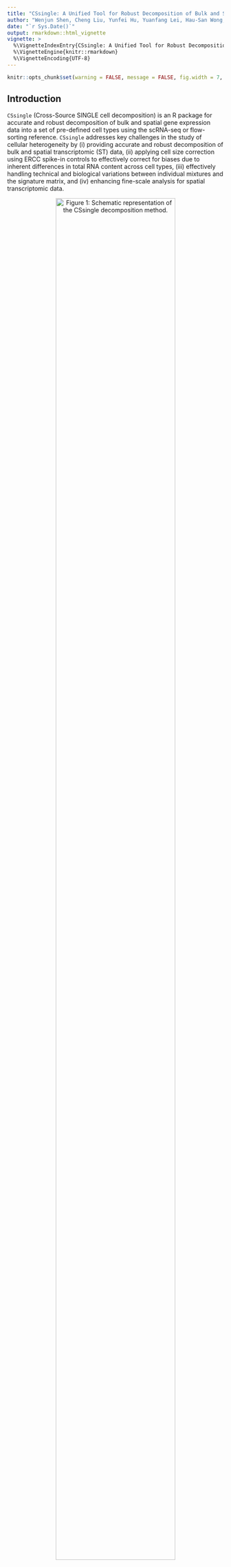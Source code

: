 ```yaml
---
title: "CSsingle: A Unified Tool for Robust Decomposition of Bulk and Spatial Transcriptomic Data Across Diverse Single-Cell References"
author: "Wenjun Shen, Cheng Liu, Yunfei Hu, Yuanfang Lei, Hau-San Wong, Si Wu, and Xin Maizie Zhou"
date: "`r Sys.Date()`"
output: rmarkdown::html_vignette
vignette: >
  %\VignetteIndexEntry{CSsingle: A Unified Tool for Robust Decomposition of Bulk and Spatial Transcriptomic Data Across Diverse Single-Cell References}}
  %\VignetteEngine{knitr::rmarkdown}
  %\VignetteEncoding{UTF-8}
---
```


```r
knitr::opts_chunk$set(warning = FALSE, message = FALSE, fig.width = 7, fig.height = 6)
```

## Introduction

`CSsingle` (Cross-Source SINGLE cell decomposition) is an R package for accurate and robust decomposition of bulk and spatial gene expression data into a set of pre-defined cell types using the scRNA-seq or flow-sorting reference. `CSsingle` addresses key challenges in the study of cellular heterogeneity by (i) providing accurate and robust decomposition of bulk and spatial transcriptomic (ST) data, (ii) applying cell size correction using ERCC spike-in controls to effectively correct for biases due to inherent differences in total RNA content across cell types, (iii) effectively handling technical and biological variations between individual mixtures and the signature matrix, and (iv) enhancing fine-scale analysis for spatial transcriptomic data. 

<style>
figure{
  text-align: center;
}
</style>

<figure>
<p align="center">
![Figure 1: Schematic representation of the CSsingle decomposition method.](../CSsingle_framework.jpg){width="90%"}

## Installation

```r
# install devtools if necessary
if (!"devtools" %in% rownames(installed.packages())) {
 install.packages('devtools')
}

# install the CSsingle package
if (!"CSsingle" %in% rownames(installed.packages())) {
 devtools::install_github('wenjshen/CSsingle')
}

# load required packages
library(CSsingle)
library(Seurat)
library(Biobase)
library(nnls)
library(ggplot2)
library(ggpubr)
```
We reproduce here the analysis detailed in CSsingle manuscript:

## Example 1: Cell type decomposition in estimating neutrophil-to-lymphocyte ratio (NLR) from whole blood samples

### Load single-cell reference data in the form of a `SeuratObject`

```r
data("GSE107011_sc")
```

### Calculate cell size by using ERCC spike-in controls

```r
cellType <- "cellType"
cellSize <- cal_cellSize(blood_ref, cellType)
# remove ERCC spikes-ins
is.spikes <- grepl("^ERCC-", rownames(blood_ref))
blood_ref <- blood_ref[!is.spikes, ]
```

### Load bulk data in the form of an `ExpressionSet`

```r
data("GSE73072_SI_bulk")
```

### Data preprocessing

This step involves excluding cell types that are not of interest from the scRNA-seq data, removing sparse features and cells, and trimming both bulk and scRNA-seq data to ensure they share the same features.

```r
select.ct <- c("lymphocyte", "Neutrophils_LD", "myeloid")
prepData <- preprocessData(blood_bulk, blood_ref, cellType, select.ct)
bulk.eset <- prepData$bulk.eset
sc.eset <- prepData$sc.eset
cellSize <- cellSize[select.ct]
```

### Build a differentially expressed matrix on the scRNA-seq data

```r
res1 <- build_diffexpMat(sc.eset, cellType, test.use = "bimod")
ctDEGs <- res1$ctDEGs
diffexpMat <- res1$diffexpMat
```
### Estimation of cell type proportions by `CSsingle`

```r
# Build a signature matrix by selecting the top 100 markers for each cell type
res2 <- build_sigMat(diffexpMat, ctDEGs, num.top = 100, sort.by = "p.value", rm.dupli = TRUE)
markers <- res2$markers
sigMat <-  res2$sigMat
# Estimation of cell type proportions
Est.prop.CSsingle <- CSsingle(sigMat, exprs(bulk.eset), markers, cellSize = cellSize, dampened = TRUE)
```

OR

### Estimation of cell type proportions by `CSsingle_optimize`

We created multiple signature matrices by varying the number of marker genes from 50 to 200 with step 50 for each cell type by default. In the presence of multiple signature matrices, we combined CSsingle with each signature matrix to get estimates of the cell type proportions. The optimal signature matrix $S^*$ is chosen as the candidate matrix whose inferred bulk/ST gene expression data has the maximal Spearman correlation with the real bulk/ST gene expression data.

```r
Est.prop.CSsingle <- CSsingle_optimize(diffexpMat, exprs(bulk.eset), ctDEGs, cellSize = cellSize, dampened=TRUE)
```

### Plot the temporal alterations in the `NLR`, as assessed by `CSsingle`, against those observed in laboratory white blood cell counts

```r
library(ggrepel)
library(ggpubr)
library(ggplot2)
library(gridExtra)
# We collected the laboratory measurements of neutrophil/lymphocyte counts from Table S6 of a previous published study (PLoS Genet. 2011 Aug;7(8):e1002234.)
data("wbc_counts")

neut <- wbc_counts[,"Neutrophils"]
neut <- neut[seq(2,length(neut),2)]
neut <- c(mean(neut[c(1,2)]),neut[c(-1,-2)])
lymp <- wbc_counts[,"Lymphocytes"]
lymp <- lymp[seq(2,length(lymp),2)]
lymp <- c(mean(lymp[c(1,2)]),lymp[c(-1,-2)])
nlr <- neut/lymp
time.slot <- list(c(-Inf,0),c(0,24),c(24,2*24),c(2*24,3*24),c(3*24,4*24),c(4*24,5*24),c(5*24,6*24),c(6*24,7*24))
label <- c("Baseline","Day1","Day2","Day3","Day4","Day5","Day6","Day7")
Lymp <- Est.prop.CSsingle[, "lymphocyte"]
Neut <- Est.prop.CSsingle[, "Neutrophils_LD"]
NLR <- Neut/Lymp
meta <- pData(bulk.eset)[names(Neut),]

mean.neut <- mean.lymp <- mean.nlr <- c()
for (j in 1:length(time.slot)){
  idx <- as.numeric(meta$time.hours) <= time.slot[[j]][2] & as.numeric(meta$time.hours) > time.slot[[j]][1]
  mean.neut[j] <- mean(Neut[idx])*100
  mean.lymp[j] <- mean(Lymp[idx])*100
  mean.nlr[j] <- mean(NLR[idx])
}
dataf <- cbind.data.frame(neut, lymp, nlr, mean.neut, mean.lymp, mean.nlr, label)

gplotn <- ggscatter(dataf,x="neut",y="mean.neut",fill="label",
                   shape=21,size=3.5,add = "reg.line",add.params = list(fill="darkgrey",color="black"),conf.int=T,ylab="Mean estimated neutrophil proportion (%)",
                   xlab="% of Neutrophil (laboratory measured)", title = NULL)+
  stat_cor(method="pearson")+theme(legend.position = "none")+
  geom_text_repel(aes(y=mean.neut, x=neut, label = label))

gplotl <- ggscatter(dataf,x="lymp",y="mean.lymp",fill="label",
                   shape=21,size=3.5,add = "reg.line",add.params = list(fill="darkgrey",color="black"),conf.int=T,ylab="Mean estimated lymphocyte proportion (%)",
                   xlab="% of Lymphocyte (laboratory measured)", title = NULL)+
  stat_cor(method="pearson")+theme(legend.position = "none")+
  geom_text_repel(aes(y=mean.lymp, x=lymp, label = label))

gplotr <- ggscatter(dataf,x="nlr",y="mean.nlr",fill="label",
                   shape=21,size=3.5,add = "reg.line",add.params = list(fill="darkgrey",color="black"),conf.int=T,ylab="Mean estimated NLR",
                   xlab="NLR (laboratory measured)", title = NULL)+ ylim(c(0,4))+ geom_hline(yintercept=1,lty=2, lwd=1)+
  stat_cor(method="pearson")+theme(legend.position = "none")+
  geom_text_repel(aes(y=mean.nlr, x=nlr, label = label))

gplot <- ggarrange(gplotn, gplotl, gplotr, ncol = 2, nrow = 2)
print(gplot)
```

## Example 2: Cell type decomposition in human Barrett’s esophagus tissue

We reproduce here the analysis detailed in CSsingle manuscript:

### Load single-cell reference data in the form of a `SeuratObject`

```r
data("EGAS00001003144_sc")
```

### t-SNE projection of scRNA-seq data from samples of BE (Barrett’s Esophagus), NE (Normal Esophagus), NGC (Normal Gastric Cardia), and ND (Normal Duodenum)

```r
is.spikes <- grepl("^ERCC-", rownames(barrett_ref))
data <- barrett_ref[!is.spikes, ]
data <- SCTransform(data, verbose = FALSE)
data <- RunPCA(object = data)
opt_dim <- 12
data <- FindNeighbors(data, dims = 1:opt_dim)
data <- FindClusters(object = data, resolution = 0.8)
data <- RunTSNE(object = data, dims = 1:opt_dim)
tsne.plot1=DimPlot(object = data, reduction = 'tsne', label=F, group.by = "patient",raster=FALSE) + labs(title="Patient ID") +
  theme(legend.title = element_text(size = 9), legend.text = element_text (size=8))
tsne.plot2=DimPlot(object = data, reduction = 'tsne', label=F, group.by = "tissue",raster=FALSE) + labs(title="Tissue") +
  theme(legend.title = element_text(size = 9), legend.text = element_text (size=8))
tsne.plot3=DimPlot(object = data, reduction = 'tsne', label=F, cols=c("orange", "darkblue", "purple", "darkgreen"), group.by = "global_cellType",raster=FALSE) + labs(title="Global cell type") + theme(legend.title = element_text(size = 9), legend.text = element_text (size=8))
tsne.plot4=DimPlot(object = data, reduction = 'tsne', label=F, cols=c("orange", "darkblue", "purple", "darkgreen"), group.by = "cellType",raster=FALSE) + labs(title="Cell type") + theme(legend.title = element_text(size = 9), legend.text = element_text (size=8))

tsne.plot <- ggarrange(tsne.plot1, tsne.plot2, tsne.plot3, tsne.plot4, ncol = 2, nrow =2)
print(tsne.plot)
```

### Violin plots of marker gene expression in mosaic, gastric, and intestinal columnar cells

```r
idx <- data@meta.data$cellType %in% c( "Mosaic", "Gastric columnar", "Intestinal columnar")
data.sub <- data[, idx]
markers <- c("PGC","MUC5AC","TFF1", "OLFM4","GPA33", "APOA4")
data.sub$cellType <- factor(data.sub$cellType, levels=c("Mosaic", "Gastric columnar", "Intestinal columnar"))
vplot <- VlnPlot(data.sub, markers, group.by = "cellType", cols = c("purple", "orange", "darkblue"), ncol = 3) & theme(axis.title.x = element_blank(), axis.text.x = element_blank())
vplot <- ggarrange(vplot, common.legend=TRUE)
print(vplot)
```

### Estimate absolute RNA content by using ERCC spike-in controls

```r
counts <- as.matrix(barrett_ref@assays$RNA@counts)
spike.counts <- counts[is.spikes, ]
gene.counts <- counts[!is.spikes, ]
normFactor <- apply(spike.counts,MARGIN=2,
                   FUN=quantile,probs=0.75,na.rm=TRUE)
gene.norm.counts <- t(t(gene.counts)/(normFactor+1))
abs.RNAcontent <- colSums(gene.norm.counts)

Celltype <- barrett_ref@meta.data[["cellType"]]
Celltype <- gsub("_", " ", Celltype)
Celltype <- factor(Celltype, levels = c( "Squamous", "Mosaic", "Gastric columnar", "Intestinal columnar"))
data <- cbind.data.frame(abs.RNAcontent, Celltype)
pal <- c("darkgreen", "purple", "orange", "darkblue")
gbplot <- ggbarplot(data, fill="Celltype",x = "Celltype", y = "abs.RNAcontent", add = "mean_se",
                color = "Celltype", palette = pal,
                position = position_dodge(0.8))+
  labs(fill="") +
  xlab("Cell type") + ylab("Total RNA content \n with spike-in normalization")+
  theme(legend.position="none") +
  theme(axis.title.x=element_blank(), axis.text.x=element_text(size=12, angle=45,vjust=0.6)) +
  stat_compare_means(method =  "kruskal.test", label.y = 1e5, size = 4) +
  scale_y_continuous(labels=scales::scientific)
print(gbplot)
```

### Calulate cell size by using ERCC spike-in controls

```r
cellType <- "cellType"
cellSize <- cal_cellSize(barrett_ref, cellType)

# remove ERCC spikes-ins
is.spikes <- grepl("^ERCC-", rownames(barrett_ref))
barrett_ref <- barrett_ref[!is.spikes, ]
```

### Load bulk data in the form of an `ExpressionSet`

```r
# bulk data of 233 epithelium samples derived from NE, NGC and BE
data("Barrett_bulk")
```

### Data preprocessing

This step involves excluding cell types that are not of interest from the scRNA-seq data, removing sparse features and cells, and trimming both bulk and scRNA-seq data to ensure they share the same features.

```r
prepData <- preprocessData(barrett_bulk, barrett_ref, cellType)
bulk.eset <- prepData$bulk.eset
sc.eset <- prepData$sc.eset
```

### Build a differentially expressed matrix

```r
# Build a differentially expressed matrix by performing differential expression analysis on the scRNA-seq data
res1 <- build_diffexpMat(sc.eset, cellType, test.use = "bimod")
ctDEGs <- res1$ctDEGs
diffexpMat <- res1$diffexpMat
```

### Estimation of cell type proportions by `CSsingle`

```r
# Build a signature matrix by selecting the top 50 markers for each cell type
res2 <- build_sigMat(diffexpMat, ctDEGs, num.top = 50)
markers <- res2$markers
sigMat <-  res2$sigMat
# Estimation of cell type proportions
Est.prop.CSsingle <- CSsingle(sigMat, exprs(bulk.eset), markers, cellSize = cellSize, dampened = TRUE)
```

### Plots of decomposition estimates for 233 epithelium samples derived from NE, NGC and BE.

```r
Est.prop <- Est.prop.CSsingle
Celltype <- rep(colnames(Est.prop), each=nrow(Est.prop))
Celltype <- gsub("_", " ", Celltype)
Celltype <- factor(Celltype, levels = c( "Squamous", "Mosaic", "Gastric columnar", "Intestinal columnar"))
Tissue <- as.character(pData(bulk.eset)[,"Tissue"])
tissue <- rep(Tissue, ncol(Est.prop))
data <- data.frame(prop = c(Est.prop), Celltype = Celltype, tissue = factor(tissue, levels = c("Squamous esophagus", "Gastric cardia", "Barrett esophagus")))
gbplot <- ggbarplot(data, fill="Celltype",x = "Celltype", y = "prop", add = "mean_se",
                   color = "Celltype", palette = c("darkgreen", "purple", "orange", "darkblue"), facet.by = "tissue",
                   position = position_dodge(0.8))+ ylim(0, 1) +
  theme(axis.text.x=element_blank()) +
  theme(
    panel.background = element_blank(),
    axis.line.x = element_line(color="black"),
    axis.line.y = element_line(color="black"),
    panel.grid.major = element_blank()) +
  labs(title = "CSsingle",x="Cell type", y = "Mean estimated proportion") +
  theme(legend.position="top", legend.title = element_text(size = 10), legend.text = element_text(size=10))
print(gbplot)
```

### Comparison of the estimated proportions of mosaic columnar cell (MCC) in NE, NGC, and BE.

```r
Est.prop <- Est.prop.CSsingle[, "Mosaic"]
dat <- data.frame(est.prop = c(Est.prop), Tissue = factor(Tissue, levels=c("Squamous esophagus", "Gastric cardia", "Barrett esophagus")))
my_comparisons <- list(c("Squamous esophagus","Barrett esophagus"),c("Gastric cardia","Barrett esophagus"))
gbxplot <- ggplot(dat, aes(x = Tissue, y = est.prop, fill = Tissue)) +
  geom_boxplot() +
  stat_compare_means(comparisons = my_comparisons,label =  "p.format", method = "wilcox.test", method.args = list(alternative = "less")) +
  geom_jitter(aes(fill=Tissue),width =0.2,shape = 21,size=2) +
  labs(x="Tissue", y="Estimated proportion of mosaic cell population", title = "CSsingle") + theme_classic() +
  scale_fill_brewer() + theme(legend.position="none", legend.title = element_text(size = 10), legend.text = element_text(size=10))
print(gbxplot)
```

## Example 3: Cell type decomposition in human fetal pancreas (real spatial transcriptomic data)

### Load single-cell reference data in the form of a `SeuratObject`

```r
data("GSE85241_sc")
```

### Load spatial transcriptomic data in the form of a `SeuratObject`

```r
data("GSM5914540_st")
```

### Build a differentially expressed matrix on the scRNA-seq data

```r
com.genes <- intersect(toupper(rownames(pancreas_ref)), rownames(pancreas_st))
cellType <- "cellType"
res1 <- build_diffexpMat(pancreas_ref[com.genes, ], cellType, test.use = "wilcox")
ctDEGs <- res1$ctDEGs
diffexpMat <- res1$diffexpMat
```

### Estimation of cell type proportions by `CSsingle_optimize`

```r
# Build a signature matrix by selecting the top 200 markers for each cell type
Est.prop.CSsingle <- CSsingle_optimize(diffexpMat, as.matrix(pancreas_st[["Spatial"]]$counts), ctDEGs, cellSize = NULL, enrichment = TRUE, enrich.thres = 0, dampened = TRUE, increment = 200)
```

OR

```r
# Automatically select the optimal signature matrix
start_time <- Sys.time()
Est.prop.CSsingle <- CSsingle_optimize(diffexpMat, as.matrix(pancreas_st[["Spatial"]]$counts), ctDEGs, cellSize = NULL, enrichment = TRUE, enrich.thres = 0, dampened = TRUE)
end_time <- Sys.time()
print(end_time-start_time)
```

### Visulization of cell-type spatial distribution

```r
library(scatterpie)
mycol <- c("deepskyblue", "goldenrod2", "purple",
           "green2", "royalblue", "pink",
           "red2", "yellow", "orange")

plot_data <- as.data.frame(Est.prop.CSsingle)
plot_col <- sort(colnames(plot_data))
# scatterpie
spatial_loc <- data.frame(pancreas_st@images[["X12PCW_S2"]]@boundaries$centroids@coords)
spatial_loc <- data.frame(x=spatial_loc$x,
                          y=spatial_loc$y,
                          row.names = colnames(pancreas_st))
spot_coords <- spatial_loc[rownames(Est.prop.CSsingle), ]
plot_data$x <- as.numeric(as.character(spot_coords$x))
plot_data$y <- as.numeric(as.character(spot_coords$y))
min_x <- min(plot_data$x)
rad = 55
plot_data$radius <- rad
df <- data.frame()
p <- ggplot(df) + geom_point() + xlim(min(plot_data$x)-rad, max(plot_data$x)+rad) + ylim(min(plot_data$y)-rad, max(plot_data$y)+rad) + labs(title = "12PCW_S2") + xlab("x coordinates") + ylab("y coordinates")
pieplot <- p + geom_scatterpie(aes(x=x, y=y, r=radius), data=plot_data, cols=plot_col, color=NA, alpha=.8) +
  geom_scatterpie_legend(plot_data$radius, x=1, y=1) +
  theme_classic() +
  scale_fill_manual(name = "Cell type", values = mycol)
print(pieplot)
```
